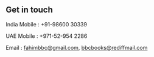 ## Get in touch

 India Mobile : +91-98600 30339
 
 UAE Mobile : +971-52-954 2286

 Email : fahimbbc@gmail.com, bbcbooks@rediffmail.com

